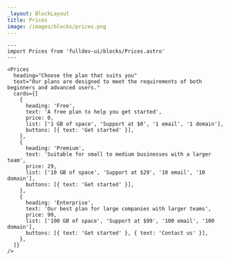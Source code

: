 ```yaml
---
_layout: BlockLayout
title: Prices
image: /images/blocks/prices.png
---
```


```astro live
---
import Prices from 'fulldev-ui/blocks/Prices.astro'
---

<Prices
  heading="Choose the plan that suits you"
  text="Our plans are designed to meet the requirements of both beginners and advanced users."
  cards={[
    {
      heading: 'Free',
      text: 'A free plan to help you get started',
      price: 0,
      list: ['1 GB of space', 'Support at $0', '1 email', '1 domain'],
      buttons: [{ text: 'Get started' }],
    },
    {
      heading: 'Premium',
      text: 'Suitable for small to medium businesses with a larger team',
      price: 29,
      list: ['10 GB of space', 'Support at $29', '10 email', '10 domain'],
      buttons: [{ text: 'Get started' }],
    },
    {
      heading: 'Enterprise',
      text: 'Our best plan for large companies with larger teams',
      price: 99,
      list: ['100 GB of space', 'Support at $99', '100 email', '100 domain'],
      buttons: [{ text: 'Get started' }, { text: 'Contact us' }],
    },
  ]}
/>
```
